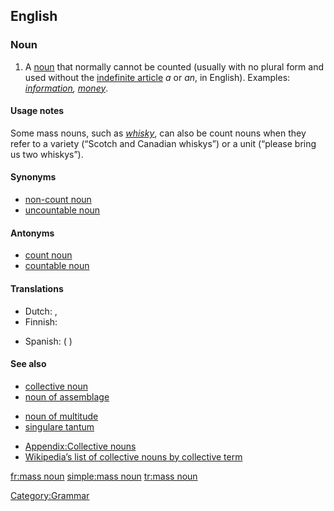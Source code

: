 ==English==
{{wikipedia}}

===Noun===
{{en-noun|sg=[[mass]] [[noun]]}}

# A [[noun]] that normally cannot be counted (usually with no plural form and used without the [[indefinite article]] ''a'' or ''an'', in English).  Examples: ''[[information]], [[money]]''.

==== Usage notes ====
Some mass nouns, such as ''[[whisky]]'', can also be count nouns when they refer to a variety (“Scotch and Canadian whiskys”) or a unit (“please bring us two whiskys”).

====Synonyms====
* [[non-count noun]]
* [[uncountable noun]]

====Antonyms====
* [[count noun]]
* [[countable noun]]

====Translations====
{{trans-top|noun describing something that cannot be counted}}
* Dutch: {{t|nl|niet-telbaar zelfstandig naamwoord|n}}, {{t|nl|niet-telbaar substantief|n}}
* Finnish: {{t-|fi|ainesana}}
{{trans-mid}}
* Spanish: {{t|es|nombre incontable|m}} ({{t+|es|de}} {{t+|es|sustancia}})
{{trans-bottom}}

====See also====
{{rel-top3|See also}}
* [[collective noun]]
* [[noun of assemblage]]
{{rel-mid3}}
* [[noun of multitude]]
* [[singulare tantum]]
{{rel-mid3}}
* [[Appendix:Collective nouns]]
* [[w:List of collective nouns by collective term|Wikipedia’s list of collective nouns by collective term]]
{{rel-bottom}}

[[Category:Grammar]]

[[fr:mass noun]]
[[simple:mass noun]]
[[tr:mass noun]]